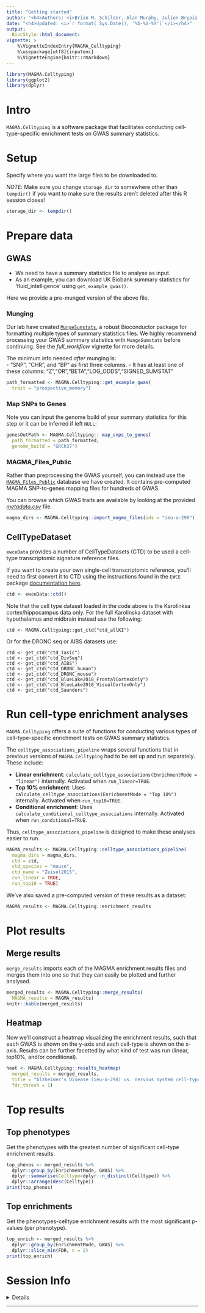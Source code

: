 ```yaml
---
title: "Getting started"
author: "<h4>Authors: <i>Brian M. Schilder, Alan Murphy, Julien Bryois & Nathan Skene</i></h4>"
date: "<h4>Updated: <i>`r format( Sys.Date(), '%b-%d-%Y')`</i></h4>"
output:
  BiocStyle::html_document:
vignette: >
    %\VignetteIndexEntry{MAGMA_Celltyping} 
    %\usepackage[utf8]{inputenc}
    %\VignetteEngine{knitr::rmarkdown}
---
```



```r
library(MAGMA.Celltyping)
library(ggplot2)
library(dplyr)
```

# Intro 

`MAGMA.Celltyping` is a software package that facilitates conducting cell-type-specific enrichment tests on GWAS summary statistics. 

# Setup 

Specify where you want the large files to be downloaded to. 

*NOTE*: Make sure you change `storage_dir` to somewhere other than `tempdir()` 
if you want to make sure the results aren't deleted after this R session closes!

```r
storage_dir <- tempdir()
```


# Prepare data

## GWAS

- We need to have a summary statistics file to analyse as input.  
- As an example, you can download UK Biobank summary statistics 
for 'fluid_intelligence' using `get_example_gwas()`.

Here we provide a 
pre-munged version of the above file.

### Munging 

Our lab have created [`MungeSumstats`](https://github.com/neurogenomics/MungeSumstats), a robust Bioconductor package for formatting multiple types
of summary statistics files. We highly recommend processing your GWAS summary statistics with
`MungeSumstats` before continuing.
See the *full_workflow* vignette for more details.

The minimum info needed *after* munging is:  
- "SNP", "CHR", and "BP" as first three columns.
- It has at least one of these columns: "Z","OR","BETA","LOG_ODDS","SIGNED_SUMSTAT"

```r
path_formatted <- MAGMA.Celltyping::get_example_gwas(
  trait = "prospective_memory")
```

### Map SNPs to Genes

Note you can input the genome build of your summary statistics for this step or
it can be inferred if left `NULL`:

```r
genesOutPath <- MAGMA.Celltyping:: map_snps_to_genes(
  path_formatted = path_formatted,
  genome_build = "GRCh37")
```

### MAGMA_Files_Public

Rather than preprocessing the GWAS yourself, you can instead use the [`MAGMA_Files_Public`](https://github.com/neurogenomics/MAGMA_Files_Public) database we have created. It contains pre-computed MAGMA SNP-to-genes mapping files for hundreds of GWAS.

You can browse which GWAS traits are available by looking at the provided  [*metadata.csv*](https://github.com/neurogenomics/MAGMA_Files_Public/blob/master/metadata.csv) file.

```r
magma_dirs <- MAGMA.Celltyping::import_magma_files(ids = "ieu-a-298")
```


## CellTypeDataset

`ewceData` provides a number of CellTypeDatasets (CTD) to be used a cell-type
transcriptomic signature reference files.

If you want to create your own single-cell transcriptomic reference, you'll need
to first convert it to CTD using the instructions found in the `EWCE` package
[documentation here](https://github.com/NathanSkene/EWCE/).

```r
ctd <- ewceData::ctd()
```

Note that the cell type dataset loaded in the code above is the Karolinksa cortex/hippocampus data only. For the full Karolinska dataset with hypothalamus and midbrain instead use the following:

```
ctd <- MAGMA.Celltyping::get_ctd("ctd_allKI")
```

Or for the DRONC seq or AIBS datasets use:

```
ctd <- get_ctd("ctd_Tasic")
ctd <- get_ctd("ctd_DivSeq")
ctd <- get_ctd("ctd_AIBS")
ctd <- get_ctd("ctd_DRONC_human")
ctd <- get_ctd("ctd_DRONC_mouse")
ctd <- get_ctd("ctd_BlueLake2018_FrontalCortexOnly")
ctd <- get_ctd("ctd_BlueLake2018_VisualCortexOnly")
ctd <- get_ctd("ctd_Saunders")
```
 
# Run cell-type enrichment analyses  

`MAGMA.Celltyping` offers a suite of functions for conducting various types of cell-type-specific enrichment tests on GWAS summary statistics. 

The `celltype_associations_pipeline` wraps several functions that in previous versions of `MAGMA.Celltyping` had to be set up and run separately. These include: 

- **Linear enrichment**: `calculate_celltype_associations(EnrichmentMode = "linear")` internally. Activated when `run_linear=TRUE`. 
- **Top 10% enrichment**: Uses `calculate_celltype_associations(EnrichmentMode = "Top 10%")` internally. Activated when `run_top10=TRUE`. 
- **Conditional enrichment**: Uses `calculate_conditional_celltype_associations` internally. Activated when `run_conditional=TRUE`.  

Thus, `celltype_associations_pipeline` is designed to make these analyses easier to run. 

```r
MAGMA_results <- MAGMA.Celltyping::celltype_associations_pipeline(
  magma_dirs = magma_dirs,
  ctd = ctd,
  ctd_species = "mouse", 
  ctd_name = "Zeisel2015", 
  run_linear = TRUE, 
  run_top10 = TRUE)
```

We've also saved a pre-computed version of these results as a dataset:

```r
MAGMA_results <- MAGMA.Celltyping::enrichment_results
```

# Plot results

## Merge results  

`merge_results` imports each of the MAGMA enrichment results files and merges them into one so that they can easily be plotted and further analysed. 

```r
merged_results <- MAGMA.Celltyping::merge_results(
  MAGMA_results = MAGMA_results)
knitr::kable(merged_results)
```

## Heatmap   

Now we'll construct a heatmap visualizing the enrichment results, such that each GWAS is shown on the y-axis and each cell-type is shown on the x-axis. Results can be further facetted by what kind of test was run (linear, top10%, and/or conditional). 

```r
heat <- MAGMA.Celltyping::results_heatmap(
  merged_results = merged_results, 
  title = "Alzheimer's Disease (ieu-a-298) vs. nervous system cell-types (Zeisel2015)",
  fdr_thresh = 1)
```


# Top results

## Top phenotypes 

Get the phenotypes with the greatest number of significant cell-type enrichment results. 

```r
top_phenos <- merged_results %>% 
  dplyr::group_by(EnrichmentMode, GWAS) %>%
  dplyr::summarise(Celltype=dplyr::n_distinct(Celltype)) %>%
  dplyr::arrange(desc(Celltype))
print(top_phenos)
```

## Top enrichments 

Get the phenotypes-celltype enrichment results with the most significant p-values (per phenotype).

```r
top_enrich <- merged_results %>% 
  dplyr::group_by(EnrichmentMode, GWAS) %>%
  dplyr::slice_min(FDR, n = 2)
print(top_enrich) 
```

# Session Info

<details>

```r
utils::sessionInfo()
```

</details>
<hr>
